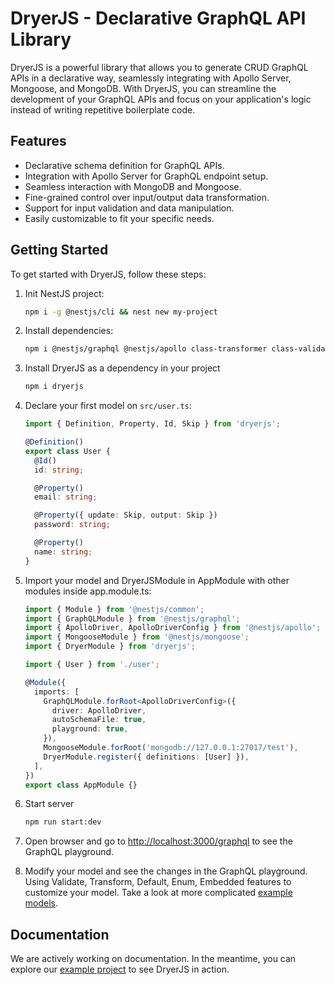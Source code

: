 # DryerJS - Declarative GraphQL API Library

DryerJS is a powerful library that allows you to generate CRUD GraphQL APIs in a declarative way, seamlessly integrating with Apollo Server, Mongoose, and MongoDB. With DryerJS, you can streamline the development of your GraphQL APIs and focus on your application's logic instead of writing repetitive boilerplate code.

## Features

- Declarative schema definition for GraphQL APIs.
- Integration with Apollo Server for GraphQL endpoint setup.
- Seamless interaction with MongoDB and Mongoose.
- Fine-grained control over input/output data transformation.
- Support for input validation and data manipulation.
- Easily customizable to fit your specific needs.

## Getting Started

To get started with DryerJS, follow these steps:

1. Init NestJS project:

   ```bash
   npm i -g @nestjs/cli && nest new my-project
   ```

2. Install dependencies:

   ```bash
   npm i @nestjs/graphql @nestjs/apollo class-transformer class-validator @nestjs/mongoose dataloader
   ```

3. Install DryerJS as a dependency in your project

   ```bash
   npm i dryerjs
   ```

4. Declare your first model on `src/user.ts`:

   ```typescript
   import { Definition, Property, Id, Skip } from 'dryerjs';

   @Definition()
   export class User {
     @Id()
     id: string;

     @Property()
     email: string;

     @Property({ update: Skip, output: Skip })
     password: string;

     @Property()
     name: string;
   }
   ```

5. Import your model and DryerJSModule in AppModule with other modules inside app.module.ts:

   ```typescript
   import { Module } from '@nestjs/common';
   import { GraphQLModule } from '@nestjs/graphql';
   import { ApolloDriver, ApolloDriverConfig } from '@nestjs/apollo';
   import { MongooseModule } from '@nestjs/mongoose';
   import { DryerModule } from 'dryerjs';

   import { User } from './user';

   @Module({
     imports: [
       GraphQLModule.forRoot<ApolloDriverConfig>({
         driver: ApolloDriver,
         autoSchemaFile: true,
         playground: true,
       }),
       MongooseModule.forRoot('mongodb://127.0.0.1:27017/test'),
       DryerModule.register({ definitions: [User] }),
     ],
   })
   export class AppModule {}
   ```

6. Start server

   ```bash
   npm run start:dev
   ```

7. Open browser and go to [http://localhost:3000/graphql](http://localhost:3000/graphql) to see the GraphQL playground.

8. Modify your model and see the changes in the GraphQL playground. Using Validate, Transform, Default, Enum, Embedded features to customize your model. Take a look at more complicated [example models](https://github.com/dryerjs/dryerjs/tree/master/src).


## Documentation

We are actively working on documentation. In the meantime, you can explore our [example project](https://github.com/dryerjs/dryerjs/tree/master/src) to see DryerJS in action.
